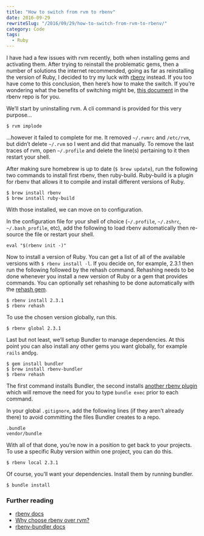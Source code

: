 ```yaml
---
title: "How to switch from rvm to rbenv"
date: 2016-09-29
rewriteSlug: "/2016/09/29/how-to-switch-from-rvm-to-rbenv/"
category: Code
tags:
  - Ruby
---
```


I have had a few issues with rvm recently, both when installing gems and activating them. After trying to reinstall the problematic gems, then a number of solutions the internet recommended, going as far as reinstalling the version of Ruby, I decided to try my luck with [rbenv](https://github.com/rbenv/rbenv) instead. If you too have come to this conclusion, then here’s how to make the switch. If you’re wondering what the benefits of switching might be, [this document](https://github.com/rbenv/rbenv/wiki/Why-rbenv%3F) in the rbenv repo is for you.

We’ll start by uninstalling rvm. A cli command is provided for this very purpose…

```
$ rvm implode
```

…however it failed to complete for me. It removed `~/.rvmrc` and `/etc/rvm`, but didn’t delete `~/.rvm` so I went and did that manually. To remove the last traces of rvm, open `~/.profile` and delete the line(s) pertaining to it then restart your shell.

After making sure homebrew is up to date (`$ brew update`), run the following two commands to install first rbenv, then ruby-build. Ruby-build is a plugin for rbenv that allows it to compile and install different versions of Ruby.

```
$ brew install rbenv
$ brew install ruby-build
```

With those installed, we can move on to configuration.

In the configuration file for your shell of choice (`~/.profile`, `~/.zshrc`, `~/.bash_profile`, etc), add the following to load rbenv automatically then re-source the file or restart your shell.

```
eval "$(rbenv init -)"
```

Now to install a version of Ruby. You can get a list of all of the available versions with `$ rbenv install -l`. If you decide on, for example, 2.3.1 then run the following followed by the rehash command. Rehashing needs to be done whenever you install a new version of Ruby or a gem that provides commands. You can optionally set rehashing to be done automatically with the [rehash gem](https://github.com/rbenv/rbenv-gem-rehash).

```
$ rbenv install 2.3.1
$ rbenv rehash
```

To use the chosen version globally, run this.

```
$ rbenv global 2.3.1
```

Last but not least, we’ll setup Bundler to manage dependencies. At this point you can also install any other gems you want globally, for example `rails` and`pg`.

```
$ gem install bundler
$ brew install rbenv-bundler
$ rbenv rehash
```

The first command installs Bundler, the second installs [another rbenv plugin](https://github.com/carsomyr/rbenv-bundler) which will remove the need for you to type `bundle exec` prior to each command.

In your global `.gitignore`, add the following lines (if they aren’t already there) to avoid committing the files Bundler creates to a repo.

```
.bundle
vendor/bundle
```

With all of that done, you’re now in a position to get back to your projects. To use a specific Ruby version within one project, you can do this.

```
$ rbenv local 2.3.1
```

Of course, you’ll want your dependencies. Install them by running bundler.

```
$ bundle install
```

### Further reading

- [rbenv docs](https://github.com/rbenv/rbenv#table-of-contents)
- [Why choose rbenv over rvm?](https://github.com/rbenv/rbenv/wiki/Why-rbenv%3F)
- [rbenv-bundler docs](https://github.com/carsomyr/rbenv-bundler#rbenv-bundler-bundler-integration-for-rbenv)
  